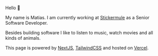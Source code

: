 Hello 👋

My name is Matias. I am currently working at [Stickermule](https://www.stickermule.com) as a Senior Software Developer.

Besides building software I like to listen to music, watch movies and all kinds of animals.

This page is powered by [NextJS](https://nextjs.org/), [TailwindCSS](https://tailwindcss.com/) and hosted on [Vercel](https://vercel.com/).

